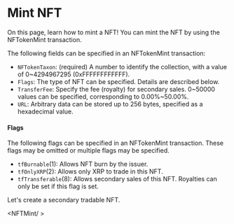 
# Mint NFT

On this page, learn how to mint a NFT!
You can mint the NFT by using the NFTokenMint transaction.

<LinkCard href='https://xrpl.org/nftokenmint.html' />

The following fields can be specified in an NFTokenMint transaction:

- `NFTokenTaxon`: (required) A number to identify the collection, with a value of 0~4294967295 (0xFFFFFFFFFFFF).
- `Flags`: The type of NFT can be specified. Details are described below.
- `TransferFee`: Specify the fee (royalty) for secondary sales. 0~50000 values can be specified, corresponding to 0.00%~50.00%.
- `URL`: Arbitrary data can be stored up to 256 bytes, specified as a hexadecimal value.

#### Flags

The following flags can be specified in an NFTokenMint transaction.
These flags may be omitted or multiple flags may be specified.

- `tfBurnable`(1): Allows NFT burn by the issuer.
- `tfOnlyXRP`(2): Allows only XRP to trade in this NFT.
- `tfTransferable`(8): Allows secondary sales of this NFT. Royalties can only be set if this flag is set.

Let's create a secondary tradable NFT.

<NFTMint/ >
